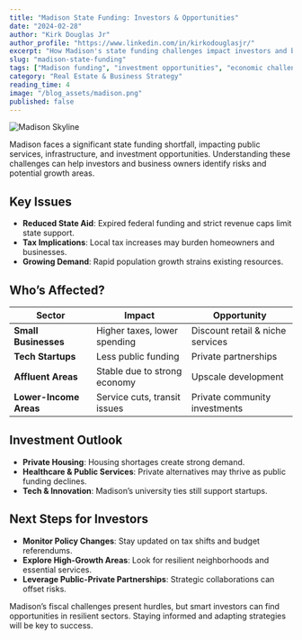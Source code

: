 ```yaml
---
title: "Madison State Funding: Investors & Opportunities"
date: "2024-02-28"
author: "Kirk Douglas Jr"
author_profile: "https://www.linkedin.com/in/kirkodouglasjr/"
excerpt: "How Madison's state funding challenges impact investors and business owners."
slug: "madison-state-funding"
tags: ["Madison funding", "investment opportunities", "economic challenges"]
category: "Real Estate & Business Strategy"
reading_time: 4
image: "/blog_assets/madison.png"
published: false
---
```


![Madison Skyline](/blog_assets/madison.png)

Madison faces a significant state funding shortfall, impacting public services, infrastructure, and investment opportunities. Understanding these challenges can help investors and business owners identify risks and potential growth areas.

## Key Issues
- **Reduced State Aid**: Expired federal funding and strict revenue caps limit state support.
- **Tax Implications**: Local tax increases may burden homeowners and businesses.
- **Growing Demand**: Rapid population growth strains existing resources.

<InlineCitation url="https://www.dailycardinal.com/article/2024/11/dane-county-executive-signs-2025-budget-proposal-to-increase-housing-and-service-opportunities" />

## Who’s Affected?
| **Sector**               | **Impact**                      | **Opportunity** |
|--------------------------|--------------------------------|----------------|
| **Small Businesses**     | Higher taxes, lower spending  | Discount retail & niche services |
| **Tech Startups**        | Less public funding            | Private partnerships |
| **Affluent Areas**       | Stable due to strong economy  | Upscale development |
| **Lower-Income Areas**   | Service cuts, transit issues  | Private community investments |

## Investment Outlook
- **Private Housing**: Housing shortages create strong demand.
- **Healthcare & Public Services**: Private alternatives may thrive as public funding declines.
- **Tech & Innovation**: Madison’s university ties still support startups.

<InlineCitation url="https://www.cityofmadison.com/finance/documents/budget/2025/operating/OpEx2025-Police.pdf" />

## Next Steps for Investors
- **Monitor Policy Changes**: Stay updated on tax shifts and budget referendums.
- **Explore High-Growth Areas**: Look for resilient neighborhoods and essential services.
- **Leverage Public-Private Partnerships**: Strategic collaborations can offset risks.

<CallToAction text="Join our investor insights newsletter" url="/subscribe" />

Madison’s fiscal challenges present hurdles, but smart investors can find opportunities in resilient sectors. Staying informed and adapting strategies will be key to success.
